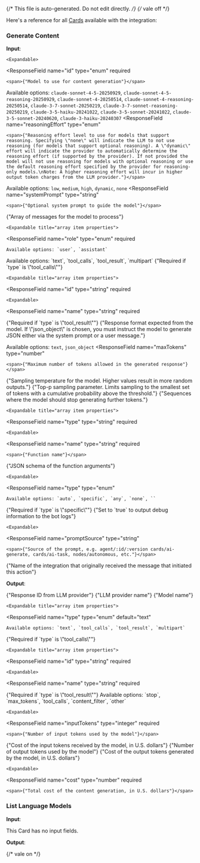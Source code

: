 {/* This file is auto-generated. Do not edit directly. */}
{/* vale off */}

Here's a reference for all [Cards](/learn/reference/cards/introduction) available with the integration:

### Generate Content

**Input**:

<Expandable title="input fields">
  <ResponseField
    name="model"
    type="object"
  >
    

    <Expandable>
  <ResponseField
    name="id"
    type="enum<string>"
    required
  >
    <span>{"Model to use for content generation"}</span>

Available options: `claude-sonnet-4-5-20250929`, `claude-sonnet-4-5-reasoning-20250929`, `claude-sonnet-4-20250514`, `claude-sonnet-4-reasoning-20250514`, `claude-3-7-sonnet-20250219`, `claude-3-7-sonnet-reasoning-20250219`, `claude-3-5-haiku-20241022`, `claude-3-5-sonnet-20241022`, `claude-3-5-sonnet-20240620`, `claude-3-haiku-20240307`
  </ResponseField>
    </Expandable>
  </ResponseField>
  <ResponseField
    name="reasoningEffort"
    type="enum<string>"
  >
    <span>{"Reasoning effort level to use for models that support reasoning. Specifying \"none\" will indicate the LLM to not use reasoning (for models that support optional reasoning). A \"dynamic\" effort will indicate the provider to automatically determine the reasoning effort (if supported by the provider). If not provided the model will not use reasoning for models with optional reasoning or use the default reasoning effort specified by the provider for reasoning-only models.\nNote: A higher reasoning effort will incur in higher output token charges from the LLM provider."}</span>

Available options: `low`, `medium`, `high`, `dynamic`, `none`
  </ResponseField>
  <ResponseField
    name="systemPrompt"
    type="string"
  >
    <span>{"Optional system prompt to guide the model"}</span>
  </ResponseField>
  <ResponseField
    name="messages"
    type="array"
    required
  >
    <span>{"Array of messages for the model to process"}</span>

    <Expandable title="array item properties">
  <ResponseField
    name="role"
    type="enum<string>"
    required
  >
    Available options: `user`, `assistant`
  </ResponseField>
  <ResponseField
    name="type"
    type="enum<string>"
    default="text"
  >
    Available options: `text`, `tool_calls`, `tool_result`, `multipart`
  </ResponseField>
  <ResponseField
    name="toolCalls"
    type="array"
  >
    <span>{"Required if `type` is \"tool_calls\""}</span>

    <Expandable title="array item properties">
  <ResponseField
    name="id"
    type="string"
    required
  >
    
  </ResponseField>
  <ResponseField
    name="type"
    type="string"
    required
  >
    
  </ResponseField>
  <ResponseField
    name="function"
    type="object"
    required
  >
    

    <Expandable>
  <ResponseField
    name="name"
    type="string"
    required
  >
    
  </ResponseField>
  <ResponseField
    name="arguments"
    type="object | null"
    required
  >
    
  </ResponseField>
    </Expandable>
  </ResponseField>
    </Expandable>
  </ResponseField>
  <ResponseField
    name="toolResultCallId"
    type="string"
  >
    <span>{"Required if `type` is \"tool_result\""}</span>
  </ResponseField>
  <ResponseField
    name="content"
    type="string | null"
    required
  >
    
  </ResponseField>
    </Expandable>
  </ResponseField>
  <ResponseField
    name="responseFormat"
    type="enum<string>"
  >
    <span>{"Response format expected from the model. If \"json_object\" is chosen, you must instruct the model to generate JSON either via the system prompt or a user message."}</span>

Available options: `text`, `json_object`
  </ResponseField>
  <ResponseField
    name="maxTokens"
    type="number"
  >
    <span>{"Maximum number of tokens allowed in the generated response"}</span>
  </ResponseField>
  <ResponseField
    name="temperature"
    type="number"
    default={1}
  >
    <span>{"Sampling temperature for the model. Higher values result in more random outputs."}</span>
  </ResponseField>
  <ResponseField
    name="topP"
    type="number"
    default={1}
  >
    <span>{"Top-p sampling parameter. Limits sampling to the smallest set of tokens with a cumulative probability above the threshold."}</span>
  </ResponseField>
  <ResponseField
    name="stopSequences"
    type="array"
  >
    <span>{"Sequences where the model should stop generating further tokens."}</span>
  </ResponseField>
  <ResponseField
    name="tools"
    type="array"
  >
    

    <Expandable title="array item properties">
  <ResponseField
    name="type"
    type="string"
    required
  >
    
  </ResponseField>
  <ResponseField
    name="function"
    type="object"
    required
  >
    

    <Expandable>
  <ResponseField
    name="name"
    type="string"
    required
  >
    <span>{"Function name"}</span>
  </ResponseField>
  <ResponseField
    name="description"
    type="string"
  >
    
  </ResponseField>
  <ResponseField
    name="argumentsSchema"
    type="object"
  >
    <span>{"JSON schema of the function arguments"}</span>
  </ResponseField>
    </Expandable>
  </ResponseField>
    </Expandable>
  </ResponseField>
  <ResponseField
    name="toolChoice"
    type="object"
  >
    

    <Expandable>
  <ResponseField
    name="type"
    type="enum<string>"
  >
    Available options: `auto`, `specific`, `any`, `none`, ``
  </ResponseField>
  <ResponseField
    name="functionName"
    type="string"
  >
    <span>{"Required if `type` is \"specific\""}</span>
  </ResponseField>
    </Expandable>
  </ResponseField>
  <ResponseField
    name="userId"
    type="string"
  >
    
  </ResponseField>
  <ResponseField
    name="debug"
    type="boolean"
  >
    <span>{"Set to `true` to output debug information to the bot logs"}</span>
  </ResponseField>
  <ResponseField
    name="meta"
    type="object"
  >
    

    <Expandable>
  <ResponseField
    name="promptSource"
    type="string"
  >
    <span>{"Source of the prompt, e.g. agent/:id/:version cards/ai-generate, cards/ai-task, nodes/autonomous, etc."}</span>
  </ResponseField>
  <ResponseField
    name="promptCategory"
    type="string"
  >
    
  </ResponseField>
  <ResponseField
    name="integrationName"
    type="string"
  >
    <span>{"Name of the integration that originally received the message that initiated this action"}</span>
  </ResponseField>
    </Expandable>
  </ResponseField>
</Expandable>

**Output**:

<Expandable title="output">
  <ResponseField
    name="id"
    type="string"
    required
  >
    <span>{"Response ID from LLM provider"}</span>
  </ResponseField>
  <ResponseField
    name="provider"
    type="string"
    required
  >
    <span>{"LLM provider name"}</span>
  </ResponseField>
  <ResponseField
    name="model"
    type="string"
    required
  >
    <span>{"Model name"}</span>
  </ResponseField>
  <ResponseField
    name="choices"
    type="array"
    required
  >
    

    <Expandable title="array item properties">
  <ResponseField
    name="type"
    type="enum<string>"
    default="text"
  >
    Available options: `text`, `tool_calls`, `tool_result`, `multipart`
  </ResponseField>
  <ResponseField
    name="toolCalls"
    type="array"
  >
    <span>{"Required if `type` is \"tool_calls\""}</span>

    <Expandable title="array item properties">
  <ResponseField
    name="id"
    type="string"
    required
  >
    
  </ResponseField>
  <ResponseField
    name="type"
    type="string"
    required
  >
    
  </ResponseField>
  <ResponseField
    name="function"
    type="object"
    required
  >
    

    <Expandable>
  <ResponseField
    name="name"
    type="string"
    required
  >
    
  </ResponseField>
  <ResponseField
    name="arguments"
    type="object | null"
    required
  >
    
  </ResponseField>
    </Expandable>
  </ResponseField>
    </Expandable>
  </ResponseField>
  <ResponseField
    name="toolResultCallId"
    type="string"
  >
    <span>{"Required if `type` is \"tool_result\""}</span>
  </ResponseField>
  <ResponseField
    name="content"
    type="string | null"
    required
  >
    
  </ResponseField>
  <ResponseField
    name="role"
    type="string"
    required
  >
    
  </ResponseField>
  <ResponseField
    name="index"
    type="integer"
    required
  >
    
  </ResponseField>
  <ResponseField
    name="stopReason"
    type="enum<string>"
    required
  >
    Available options: `stop`, `max_tokens`, `tool_calls`, `content_filter`, `other`
  </ResponseField>
    </Expandable>
  </ResponseField>
  <ResponseField
    name="usage"
    type="object"
    required
  >
    

    <Expandable>
  <ResponseField
    name="inputTokens"
    type="integer"
    required
  >
    <span>{"Number of input tokens used by the model"}</span>
  </ResponseField>
  <ResponseField
    name="inputCost"
    type="number"
    required
  >
    <span>{"Cost of the input tokens received by the model, in U.S. dollars"}</span>
  </ResponseField>
  <ResponseField
    name="outputTokens"
    type="integer"
    required
  >
    <span>{"Number of output tokens used by the model"}</span>
  </ResponseField>
  <ResponseField
    name="outputCost"
    type="number"
    required
  >
    <span>{"Cost of the output tokens generated by the model, in U.S. dollars"}</span>
  </ResponseField>
    </Expandable>
  </ResponseField>
  <ResponseField
    name="botpress"
    type="object"
    required
  >
    

    <Expandable>
  <ResponseField
    name="cost"
    type="number"
    required
  >
    <span>{"Total cost of the content generation, in U.S. dollars"}</span>
  </ResponseField>
    </Expandable>
  </ResponseField>
</Expandable>

### List Language Models

**Input**:

This Card has no input fields.

**Output**:

<Expandable title="output">
  <ResponseField
    name="models"
    type="array"
    required
  >
    
  </ResponseField>
</Expandable>


{/* vale on */}